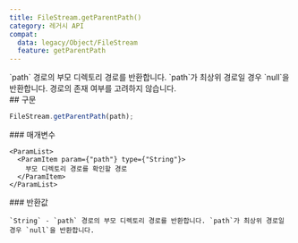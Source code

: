 ```yaml
---
title: FileStream.getParentPath()
category: 레거시 API
compat:
  data: legacy/Object/FileStream
  feature: getParentPath
---
```


<Section>
  `path` 경로의 부모 디렉토리 경로를 반환합니다. `path`가 최상위 경로일 경우 `null`을 반환합니다. 경로의 존재 여부를 고려하지 않습니다.
</Section>
<Section>
  ## 구문

  ~~~js
  FileStream.getParentPath(path);
  ~~~

  <Section>
    ### 매개변수

    <ParamList>
      <ParamItem param={"path"} type={"String"}>
        부모 디렉토리 경로를 확인할 경로
      </ParamItem>
    </ParamList>
  </Section>
  <Section>
    ### 반환값

    `String` - `path` 경로의 부모 디렉토리 경로를 반환합니다. `path`가 최상위 경로일 경우 `null`을 반환합니다.
  </Section>
</Section>